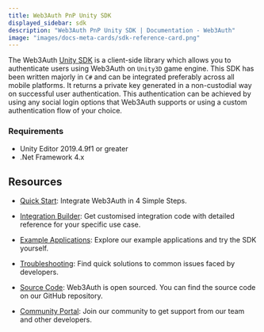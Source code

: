 ```yaml
---
title: Web3Auth PnP Unity SDK
displayed_sidebar: sdk
description: "Web3Auth PnP Unity SDK | Documentation - Web3Auth"
image: "images/docs-meta-cards/sdk-reference-card.png"
---
```


The Web3Auth [Unity SDK](https://github.com/Web3Auth/web3auth-unity-sdk) is a client-side library which allows you to authenticate users using
Web3Auth on `Unity3D` game engine. This SDK has been written majorly in `C#` and can be integrated preferably across all mobile platforms. It returns
a private key generated in a non-custodial way on successful user authentication. This authentication can be achieved by using any social login
options that Web3Auth supports or using a custom authentication flow of your choice.

### Requirements

- Unity Editor 2019.4.9f1 or greater
- .Net Framework 4.x

## Resources

- [Quick Start](/quick-start?product=Plug+and+Play&sdk=Plug+and+Play+Unity+SDK): Integrate Web3Auth in 4 Simple Steps.

- [Integration Builder](/integration-builder?lang=UNITY&chain=ETH&evmFramework=WEB3&customAuth=NONE&mfa=DEFAULT&whitelabel=NO&useModal=YES&web3AuthNetwork=TESTNET&rnMode=EXPO&stepIndex=0&stepIndex=0):
  Get customised integration code with detailed reference for your specific use case.

- [Example Applications](/examples?product=Plug+and+Play&sdk=Plug+and+Play+Unity+SDK): Explore our example applications and try the SDK yourself.

- [Troubleshooting](/troubleshooting): Find quick solutions to common issues faced by developers.

- [Source Code](https://github.com/Web3Auth/web3auth-unity-sdk): Web3Auth is open sourced. You can find the source code on our GitHub repository.

- [Community Portal](https://community.web3auth.io): Join our community to get support from our team and other developers.
